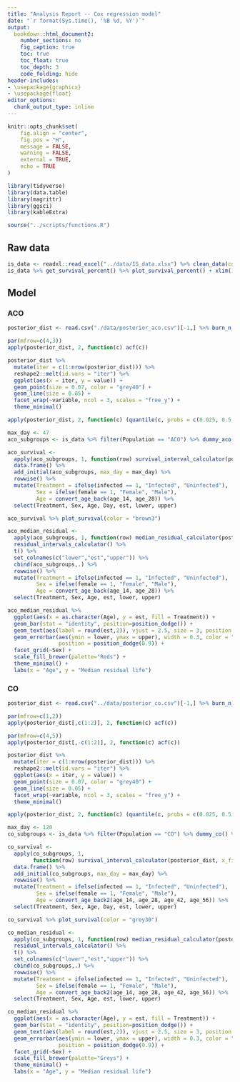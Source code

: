 ```yaml
---
title: "Analysis Report -- Cox regression model"
date: "`r format(Sys.time(), '%B %d, %Y')`"
output:
  bookdown::html_document2:
    number_sections: no
    fig_caption: true
    toc: true
    toc_float: true
    toc_depth: 3
    code_folding: hide
header-includes:
- \usepackage{graphicx}
- \usepackage{float}
editor_options:
  chunk_output_type: inline
---
```


```r
knitr::opts_chunk$set(
	fig.align = "center",
	fig.pos = "H",
	message = FALSE,
	warning = FALSE,
	external = TRUE,
	echo = TRUE
)

library(tidyverse)
library(data.table)
library(magrittr)
library(ggsci)
library(kableExtra)

source("../scripts/functions.R")
```

## Raw data

```r
is_data <- readxl::read_excel("../data/IS_data.xlsx") %>% clean_data(cols_to_numeric = c("Day after spray","Deaths"))
is_data %>% get_survival_percent() %>% plot_survival_percent() + xlim(10, 100)
```

## Model {.tabset}

### ACO

```r
posterior_dist <- read.csv("./data/posterior_aco.csv")[-1,] %>% burn_n_thin_draws(jump = 200, burn_at = 8000)

par(mfrow=c(4,3)) 
apply(posterior_dist, 2, function(c) acf(c))
```

```r
posterior_dist %>% 
  mutate(iter = c(1:nrow(posterior_dist))) %>% 
  reshape2::melt(id.vars = "iter") %>% 
  ggplot(aes(x = iter, y = value)) +
  geom_point(size = 0.07, color = "grey40") + 
  geom_line(size = 0.05) + 
  facet_wrap(~variable, ncol = 3, scales = "free_y") +
  theme_minimal()

apply(posterior_dist, 2, function(c) (quantile(c, probs = c(0.025, 0.5, 0.975))))
```

```r
max_day <- 47
aco_subgroups <- is_data %>% filter(Population == "ACO") %>% dummy_aco() %>% dplyr::select(-Day) %>% unique()

aco_survival <- 
  apply(aco_subgroups, 1, function(row) survival_interval_calculator(posterior_dist, x_fit = row, max_day = max_day)) %>%
  data.frame() %>% 
  add_initial(aco_subgroups, max_day = max_day) %>% 
  rowwise() %>% 
  mutate(Treatment = ifelse(infected == 1, "Infected", "Uninfected"),
         Sex = ifelse(female == 1, "Female", "Male"),
         Age = convert_age_back(age_14, age_28)) %>% 
  select(Treatment, Sex, Age, Day, est, lower, upper)

aco_survival %>% plot_survival(color = "brown3")
```

```r
aco_median_residual <- 
  apply(aco_subgroups, 1, function(row) median_residual_calculator(posterior_dist, row)) %>% 
  residual_intervals_calculator() %>% 
  t() %>% 
  set_colnames(c("lower","est","upper")) %>% 
  cbind(aco_subgroups,.) %>% 
  rowwise() %>% 
  mutate(Treatment = ifelse(infected == 1, "Infected", "Uninfected"),
         Sex = ifelse(female == 1, "Female", "Male"),
         Age = convert_age_back(age_14, age_28)) %>% 
  select(Treatment, Sex, Age, est, lower, upper)

aco_median_residual %>% 
  ggplot(aes(x = as.character(Age), y = est, fill = Treatment)) +
  geom_bar(stat = "identity", position=position_dodge()) +
  geom_text(aes(label = round(est,2)), vjust = 2.5, size = 3, position = position_dodge(0.9)) +
  geom_errorbar(aes(ymin = lower, ymax = upper), width = 0.3, color = "grey40", alpha = 0.5,
                position = position_dodge(0.9)) +
  facet_grid(~Sex) +
  scale_fill_brewer(palette="Reds") +
  theme_minimal() +
  labs(x = "Age", y = "Median residual life")
```




### CO

```r
posterior_dist <- read.csv("../data/posterior_co.csv")[-1,] %>% burn_n_thin_draws(jump = 350, burn_at = 1)

par(mfrow=c(1,2)) 
apply(posterior_dist[,c(1:2)], 2, function(c) acf(c))

par(mfrow=c(4,5)) 
apply(posterior_dist[,-c(1:2)], 2, function(c) acf(c))
```


```r
posterior_dist %>% 
  mutate(iter = c(1:nrow(posterior_dist))) %>% 
  reshape2::melt(id.vars = "iter") %>% 
  ggplot(aes(x = iter, y = value)) +
  geom_point(size = 0.07, color = "grey40") + 
  geom_line(size = 0.05) + 
  facet_wrap(~variable, ncol = 3, scales = "free_y") +
  theme_minimal()

apply(posterior_dist, 2, function(c) (quantile(c, probs = c(0.025, 0.5, 0.975)))) %>% t()
```

```r
max_day <- 120
co_subgroups <- is_data %>% filter(Population == "CO") %>% dummy_co() %>% dplyr::select(-Day) %>% unique()

co_survival <- 
  apply(co_subgroups, 1, 
        function(row) survival_interval_calculator(posterior_dist, x_fit = row, max_day = max_day)) %>% 
  data.frame() %>% 
  add_initial(co_subgroups, max_day = max_day) %>% 
  rowwise() %>% 
  mutate(Treatment = ifelse(infected == 1, "Infected", "Uninfected"),
         Sex = ifelse(female == 1, "Female", "Male"),
         Age = convert_age_back2(age_14, age_28, age_42, age_56)) %>% 
  select(Treatment, Sex, Age, Day, est, lower, upper)

co_survival %>% plot_survival(color = "grey30")
```


```r
co_median_residual <- 
  apply(co_subgroups, 1, function(row) median_residual_calculator(posterior_dist, row)) %>% 
  residual_intervals_calculator() %>% 
  t() %>% 
  set_colnames(c("lower","est","upper")) %>% 
  cbind(co_subgroups,.) %>% 
  rowwise() %>% 
  mutate(Treatment = ifelse(infected == 1, "Infected", "Uninfected"),
         Sex = ifelse(female == 1, "Female", "Male"),
         Age = convert_age_back2(age_14, age_28, age_42, age_56)) %>% 
  select(Treatment, Sex, Age, est, lower, upper)

co_median_residual %>% 
  ggplot(aes(x = as.character(Age), y = est, fill = Treatment)) +
  geom_bar(stat = "identity", position=position_dodge()) +
  geom_text(aes(label = round(est,2)), vjust = 2.5, size = 3, position = position_dodge(0.9)) +
  geom_errorbar(aes(ymin = lower, ymax = upper), width = 0.3, color = "grey40", alpha = 0.5,
                position = position_dodge(0.9)) +
  facet_grid(~Sex) +
  scale_fill_brewer(palette="Greys") +
  theme_minimal() +
  labs(x = "Age", y = "Median residual life")
```















